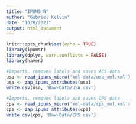 ```yaml
---
title: "IPUMS_R"
author: "Gabriel Kelvin"
date: "10/8/2021"
output: html_document
---
```


```r
knitr::opts_chunk$set(echo = TRUE)
library(ipumsr)
library(dplyr, warn.conflicts = FALSE)
library(haven)
```


```r
#Imports, removes labels and saves ACS data
usa <- read_ipums_micro('xml-data/usa_xml.xml')
usa <- zap_ipums_attributes(usa)
write.csv(usa, 'Raw-Data/USA.csv')

#Imports, removes labels and saves CPS data
cps <- read_ipums_micro('xml-data/cps_xml.xml')
cps <- zap_ipums_attributes(cps)
write.csv(cps, 'Raw-Data/CPS.csv')
```

